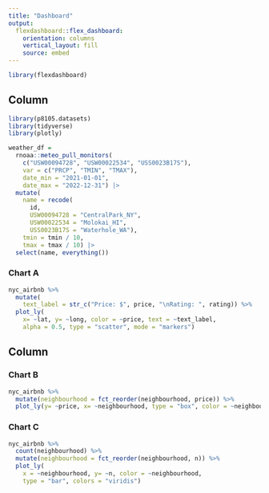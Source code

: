 ```yaml
---
title: "Dashboard"
output: 
  flexdashboard::flex_dashboard:
    orientation: columns
    vertical_layout: fill
    source: embed
---
```


```r
library(flexdashboard)
```

Column {data-width=650}
-----------------------------------------------------------------------

```r
library(p8105.datasets)
library(tidyverse)
library(plotly)

```

```r
weather_df = 
  rnoaa::meteo_pull_monitors(
    c("USW00094728", "USW00022534", "USS0023B17S"),
    var = c("PRCP", "TMIN", "TMAX"), 
    date_min = "2021-01-01",
    date_max = "2022-12-31") |>
  mutate(
    name = recode(
      id, 
      USW00094728 = "CentralPark_NY", 
      USW00022534 = "Molokai_HI",
      USS0023B17S = "Waterhole_WA"),
    tmin = tmin / 10,
    tmax = tmax / 10) |>
  select(name, everything())
```

### Chart A

```r
nyc_airbnb %>% 
  mutate(
    text_label = str_c("Price: $", price, "\nRating: ", rating)) %>%
  plot_ly(
    x= ~lat, y= ~long, color = ~price, text = ~text_label,
    alpha = 0.5, type = "scatter", mode = "markers")
```

Column {data-width=350}
-----------------------------------------------------------------------

### Chart B

```r
nyc_airbnb %>% 
  mutate(neighbourhood = fct_reorder(neighbourhood, price)) %>% 
  plot_ly(y= ~price, x= ~neighbourhood, type = "box", color = ~neighbourhood, colors = "viridis")
```

### Chart C

```r
nyc_airbnb %>% 
  count(neighbourhood) %>% 
  mutate(neighbourhood = fct_reorder(neighbourhood, n)) %>% 
  plot_ly(
    x = ~neighbourhood, y= ~n, color = ~neighbourhood, 
    type = "bar", colors = "viridis")
```

